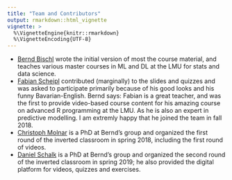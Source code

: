 ```yaml
---
title: "Team and Contributors"
output: rmarkdown::html_vignette
vignette: >
  %\VignetteEngine{knitr::rmarkdown}
  %\VignetteEncoding{UTF-8}
---
```


- [Bernd Bischl](https://www.compstat.statistik.uni-muenchen.de/people/bischl/) 
  wrote the initial version of most the course material, and teaches various master courses in ML and DL at the LMU for stats and data science.
- [Fabian Scheipl](https://www.biostat.statistik.uni-muenchen.de/personen/mitarbeiter/scheipl/index.html) 
  contributed (marginally) to the slides and quizzes and was asked to participate primarily because of his good looks and his funny Bavarian-English. 
  Bernd says: Fabian is a great teacher, and was the first to provide video-based course content for his amazing course on advanced R programming at the LMU. As he is also an expert in predictive modelling. I am extremly happy that he joined the team in fall 2018.
- [Christoph Molnar](https://www.compstat.statistik.uni-muenchen.de/people/molnar) 
  is a PhD at Bernd's group and organized the first round of the inverted classroom in spring 2018, including the first round of videos.
- [Daniel Schalk](https://www.compstat.statistik.uni-muenchen.de/people/schalk) 
  is a PhD at Bernd's group and organized the second round of the inverted classroom in spring 2019; he also provided the digital platform for videos, quizzes and exercises. 
